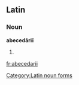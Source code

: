 ==Latin==

===Noun===
'''abecedāriī''' {{n}}

# {{inflection of|abecedarium|abecedārium|gen|s|lang=la}}

[[Category:Latin noun forms]]

[[fr:abecedarii]]